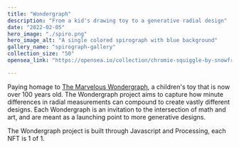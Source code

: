 ```yaml
---
title: "Wondergraph"
description: "From a kid's drawing toy to a generative radial design"
date: "2022-02-05"
hero_image: "./spiro.png"
hero_image_alt: "A single colored spirograph with blue background"
gallery_name: "spirograph-gallery"
collection_size: "50"
opensea_link: "https://opensea.io/collection/chromie-squiggle-by-snowfro"

---
```


Paying homage to [The Marvelous Wondergraph](https://www.digitalindy.org/digital/collection/tcm/id/787), a children's toy that is now over 100 years old.  The Wondergraph
project aims to capture how minute differences in radial measurements can compound to create vastly different designs.  Each Wondergraph is an invitation to the intersection 
of math and art, and are meant as a launching point to more generative designs.  

The Wondergraph project is built through Javascript and Processing, each NFT is 1 of 1.  

